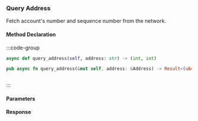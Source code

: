 ### Query Address

Fetch account's number and sequence number from the network.

#### Method Declaration

:::code-group

```python [Python]
async def query_address(self, address: str) -> (int, int)
```

```rust [Rust]
pub async fn query_address(&mut self, address: &Address) -> Result<(u64, u64), Error>
```

```typescript [TypeScript]
```

:::

#### Parameters


#### Response

